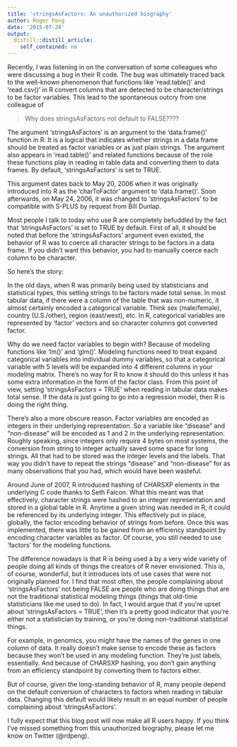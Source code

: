 ```yaml
---
title: 'stringsAsFactors: An unauthorized biography'
author: Roger Peng
date: '2015-07-24'
output:
  distill::distill_article:
    self_contained: no
---
```


Recently, I was listening in on the conversation of some colleagues who were discussing a bug in their R code. The bug was ultimately traced back to the well-known phenomenon that functions like 'read.table()' and 'read.csv()' in R convert columns that are detected to be character/strings to be factor variables. This lead to the spontaneous outcry from one colleague of

> Why does stringsAsFactors not default to FALSE????

The argument 'stringsAsFactors' is an argument to the 'data.frame()' function in R. It is a logical that indicates whether strings in a data frame should be treated as factor variables or as just plain strings. The argument also appears in 'read.table()' and related functions because of the role these functions play in reading in table data and converting them to data frames. By default, 'stringsAsFactors' is set to TRUE.

This argument dates back to May 20, 2006 when it was originally introduced into R as the 'charToFactor' argument to 'data.frame()'. Soon afterwards, on May 24, 2006, it was changed to 'stringsAsFactors' to be compatible with S-PLUS by request from Bill Dunlap.

Most people I talk to today who use R are completely befuddled by the fact that 'stringsAsFactors' is set to TRUE by default. First of all, it should be noted that before the 'stringsAsFactors' argument even existed, the behavior of R was to coerce all character strings to be factors in a data frame. If you didn't want this behavior, you had to manually coerce each column to be character.

So here's the story:

In the old days, when R was primarily being used by statisticians and statistical types, this setting strings to be factors made total sense. In most tabular data, if there were a column of the table that was non-numeric, it almost certainly encoded a categorical variable. Think sex (male/female), country (U.S./other), region (east/west), etc. In R, categorical variables are represented by 'factor' vectors and so character columns got converted factor.

Why do we need factor variables to begin with? Because of modeling functions like 'lm()' and 'glm()'. Modeling functions need to treat expand categorical variables into individual dummy variables, so that a categorical variable with 5 levels will be expanded into 4 different columns in your modeling matrix. There's no way for R to know it should do this unless it has some extra information in the form of the factor class. From this point of view, setting 'stringsAsFactors = TRUE' when reading in tabular data makes total sense. If the data is just going to go into a regression model, then R is doing the right thing.

There's also a more obscure reason. Factor variables are encoded as integers in their underlying representation. So a variable like "disease" and "non-disease" will be encoded as 1 and 2 in the underlying representation. Roughly speaking, since integers only require 4 bytes on most systems, the conversion from string to integer actually saved some space for long strings. All that had to be stored was the integer levels and the labels. That way you didn't have to repeat the strings "disease" and "non-disease" for as many observations that you had, which would have been wasteful.

Around June of 2007, R introduced hashing of CHARSXP elements in the underlying C code thanks to Seth Falcon. What this meant was that effectively, character strings were hashed to an integer representation and stored in a global table in R. Anytime a given string was needed in R, it could be referenced by its underlying integer. This effectively put in place, globally, the factor encoding behavior of strings from before. Once this was implemented, there was little to be gained from an efficiency standpoint by encoding character variables as factor. Of course, you still needed to use 'factors' for the modeling functions.

The difference nowadays is that R is being used a by a very wide variety of people doing all kinds of things the creators of R never envisioned. This is, of course, wonderful, but it introduces lots of use cases that were not originally planned for. I find that most often, the people complaining about 'stringsAsFactors' not being FALSE are people who are doing things that are not the traditional statistical modeling things (things that old-time statisticians like me used to do). In fact, I would argue that if you're upset about 'stringsAsFactors = TRUE', then it's a pretty good indicator that you're either not a statistician by training, or you're doing non-traditional statistical things.

For example, in genomics, you might have the names of the genes in one column of data. It really doesn't make sense to encode these as factors because they won't be used in any modeling function. They're just labels, essentially. And because of CHARSXP hashing, you don't gain anything from an efficiency standpoint by converting them to factors either.

But of course, given the long-standing behavior of R, many people depend on the default conversion of characters to factors when reading in tabular data. Changing this default would likely result in an equal number of people complaining about 'stringsAsFactors'.

I fully expect that this blog post will now make all R users happy. If you think I've missed something from this unauthorized biography, please let me know on Twitter (@rdpeng).
